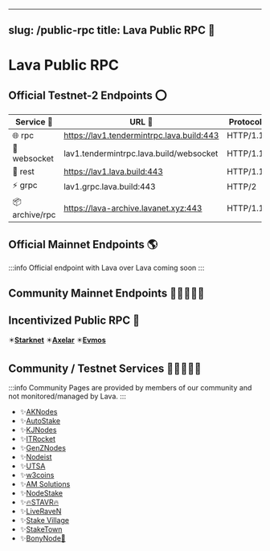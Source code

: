 
---
slug: /public-rpc
title: Lava Public RPC 🌋
---

# Lava Public RPC

## Official Testnet-2 Endpoints ⭕

| Service 🔌      | URL 🔗                                         | Protocol |
|-----------------|------------------------------------------------|----------|
| 🌐 rpc          | <https://lav1.tendermintrpc.lava.build:443>    | HTTP/1.1 |
| 📡 websocket    | lav1.tendermintrpc.lava.build/websocket        | HTTP/1.1 |
| 🔗 rest         | <https://lav1.lava.build:443>                  | HTTP/1.1 |
| ⚡ grpc          | lav1.grpc.lava.build:443                       | HTTP/2   |
| 📦 archive/rpc  | <https://lava-archive.lavanet.xyz:443>         | HTTP/1.1 |

## Official Mainnet Endpoints 🌎

:::info
Official endpoint with Lava over Lava coming soon
:::

## Community Mainnet Endpoints 🧑🏾‍🤝‍🧑🏾

<CommunityMainnetEndpointsTable/>

## Incentivized Public RPC 💫

✴️[**Starknet**](https://www.lavanet.xyz/get-started/starknet?utm_source=public-rpc-page&utm_medium=docs&utm_campaign=starknet-iprpc-dev)
✴️[**Axelar**](https://www.lavanet.xyz/get-started/axelar?utm_source=public-rpc-page&utm_medium=docs&utm_campaign=axelar-iprpc-dev)
✴️[**Evmos**](https://www.lavanet.xyz/get-started/evmos?utm_source=public-rpc-page&utm_medium=docs&utm_campaign=evmos-iprpc-dev)

## Community / Testnet Services 🧑🏾‍🤝‍🧑🏾

:::info
Community Pages are provided by members of our community and not monitored/managed by Lava.
:::

- ✨[AKNodes](https://services.aknodes.com/lava)
- ✨[AutoStake](https://autostake.com/networks/testnets/lava/#services)
- ✨[KJNodes](https://services.kjnodes.com/testnet/lava/)
- ✨[ITRocket](https://itrocket.net/services/testnet/lava/)
- ✨[GenZNodes](https://genznodes.dev/testnet_services/#lava)
- ✨[Nodeist](https://nodeist.net/Lava/)
- ✨[UTSA](https://utsa.gitbook.io/services/testnet/lava-network)
- ✨[w3coins](https://services.w3coins.io/testnet/lava-network)
- ✨[AM Solutions](https://www.theamsolutions.info/lava-network)
- ✨[NodeStake](https://nodestake.top/lava/)
- ✨[🔥STAVR🔥](https://github.com/obajay/StateSync-snapshots/tree/main/Projects/Lava)
- ✨[LiveRaveN](https://services.liveraven.net/cosmos-testnets/lava-network)
- ✨[Stake Village](https://stakevillage.net/en/lava-testnet2/endpoint.php)
- ✨[StakeTown](https://services.stake-town.com/home/testnet/lava/public-api)
- ✨[BonyNode💚](https://services.bonynode.online/testnet/lava/public-rpc-api)
